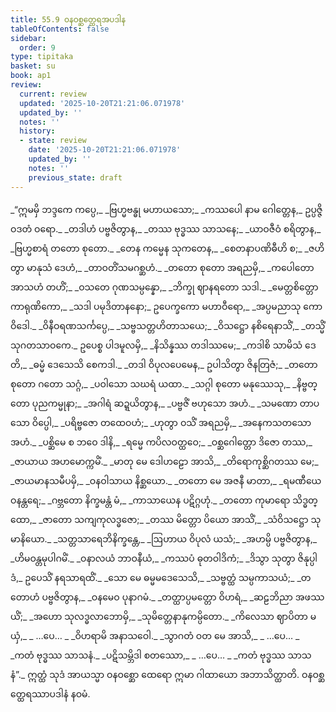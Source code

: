 ```yaml
---
title: 55.9 ဝနဝစ္ဆတ္ထေရအပဒါန
tableOfContents: false
sidebar:
  order: 9
type: tipitaka
basket: su
book: ap1
review:
  current: review
  updated: '2025-10-20T21:21:06.071978'
  updated_by: ''
  notes: ''
  history:
  - state: review
    date: '2025-10-20T21:21:06.071978'
    updated_by: ''
    notes: ''
    previous_state: draft
---
```



<DynamicBreadcrumb />


<ReviewStatus review={frontmatter.review} showDetails={true} />

<HypothesisAnnotation frontmatter={frontmatter} />

<Division number="251" book="ap1" e="ch" v="20" p="417">

<Paragraph number="7601" type="verses" book="ap1">
_“ဣမမှိ ဘဒ္ဒကေ ကပ္ပေ,_  
_ဗြဟ္မဗန္ဓု မဟာယသော;_  
_ကဿပေါ နာမ ဂေါတ္တေန,_  
ဥပ္ပဇ္ဇိ ဝဒတံ ဝရော._  

</Paragraph>

</Division>
<Division number="252" book="ap1" e="ch" v="20" p="417">

<Paragraph number="7602" type="verses" book="ap1">
_တဒါဟံ ပဗ္ဗဇိတွာန,_  
_တဿ ဗုဒ္ဓဿ သာသနေ;_  
_ယာဝဇီဝံ စရိတွာန,_  
_ဗြဟ္မစာရံ တတော စုတော._  

</Paragraph>

</Division>
<Division number="253" book="ap1" e="ch" v="20" p="418">

<Paragraph number="7603" type="verses" book="ap1">
_တေန ကမ္မေန သုကတေန,_  
_စေတနာပဏိဓီဟိ စ;_  
_ဇဟိတွာ မာနုသံ ဒေဟံ,_  
_တာဝတိံသမဂစ္ဆဟံ._  

</Paragraph>

</Division>
<Division number="254" book="ap1" e="ch" v="20" p="418">

<Paragraph number="7604" type="verses" book="ap1">
_တတော စုတော အရညမှိ,_  
_ကပေါတော အာသဟံ တဟိံ;_  
_ဝသတေ ဂုဏသမ္ပန္နော,_  
_ဘိက္ခု ဈာနရတော သဒါ._  

</Paragraph>

</Division>
<Division number="255" book="ap1" e="ch" v="20" p="418">

<Paragraph number="7605" type="verses" book="ap1">
_မေတ္တစိတ္တော ကာရုဏိကော,_  
_သဒါ ပမုဒိတာနနော;_  
ဥပေက္ခကော မဟာဝီရော,_  
_အပ္ပမညာသု ကောဝိဒေါ._  

</Paragraph>

</Division>
<Division number="256" book="ap1" e="ch" v="20" p="418">

<Paragraph number="7606" type="verses" book="ap1">
_ဝိနီဝရဏသင်္ကပ္ပေ,_  
_သဗ္ဗသတ္တဟိတာသယေ;_  
_ဝိသဋ္ဌော နစိရေနာသိံ,_  
_တသ္မိံ သုဂတသာဝကေ._  

</Paragraph>

</Division>
<Division number="257" book="ap1" e="ch" v="20" p="418">

<Paragraph number="7607" type="verses" book="ap1">
ဥပေစ္စ ပါဒမူလမှိ,_  
_နိသိန္နဿ တဒါဿမေ;_  
_ကဒါစိ သာမိသံ ဒေတိ,_  
_ဓမ္မံ ဒေသေသိ စေကဒါ._  

</Paragraph>

</Division>
<Division number="258" book="ap1" e="ch" v="20" p="418">

<Paragraph number="7608" type="verses" book="ap1">
_တဒါ ဝိပုလပေမေန,_  
ဥပါသိတွာ ဇိနတြဇံ;_  
_တတော စုတော ဂတော သဂ္ဂံ,_  
_ပဝါသော သဃရံ ယထာ._  

</Paragraph>

</Division>
<Division number="259" book="ap1" e="ch" v="20" p="418">

<Paragraph number="7609" type="verses" book="ap1">
_သဂ္ဂါ စုတော မနုဿေသု,_  
_နိဗ္ဗတ္တော ပုညကမ္မုနာ;_  
_အဂါရံ ဆဍ္ဍယိတွာန,_  
_ပဗ္ဗဇိံ ဗဟုသော အဟံ._  

</Paragraph>

</Division>
<Division number="260" book="ap1" e="ch" v="20" p="418">

<Paragraph number="7610" type="verses" book="ap1">
_သမဏော တာပသော ဝိပ္ပေါ,_  
_ပရိဗ္ဗဇော တထေဝဟံ;_  
_ဟုတွာ ဝသိံ အရညမှိ,_  
_အနေကသတသော အဟံ._  

</Paragraph>

</Division>
<Division number="261" book="ap1" e="ch" v="20" p="418">

<Paragraph number="7611" type="verses" book="ap1">
_ပစ္ဆိမေ စ ဘဝေ ဒါနိ,_  
_ရမ္မေ ကပိလဝတ္ထဝေ;_  
_ဝစ္ဆဂေါတ္တော ဒိဇော တဿ,_  
_ဇာယာယ အဟမောက္ကမိံ._  

</Paragraph>

</Division>
<Division number="262" book="ap1" e="ch" v="20" p="418">

<Paragraph number="7612" type="verses" book="ap1">
_မာတု မေ ဒေါဟဠော အာသိ,_  
_တိရောကုစ္ဆိဂတဿ မေ;_  
_ဇာယမာနသမီပမှိ,_  
_ဝနဝါသာယ နိစ္ဆယော._  

</Paragraph>

</Division>
<Division number="263" book="ap1" e="ch" v="20" p="418">

<Paragraph number="7613" type="verses" book="ap1">
_တတော မေ အဇနီ မာတာ,_  
_ရမဏီယေ ဝနန္တရေ;_  
_ဂဗ္ဘတော နိက္ခမန္တံ မံ,_  
_ကာသာယေန ပဋိဂ္ဂဟုံ._  

</Paragraph>

</Division>
<Division number="264" book="ap1" e="ch" v="20" p="418">

<Paragraph number="7614" type="verses" book="ap1">
_တတော ကုမာရော သိဒ္ဓတ္ထော,_  
_ဇာတော သကျကုလဒ္ဓဇော;_  
_တဿ မိတ္တော ပိယော အာသိံ,_  
_သံဝိသဋ္ဌော သုမာနိယော._  

</Paragraph>

</Division>
<Division number="265" book="ap1" e="ch" v="20" p="418">

<Paragraph number="7615" type="verses" book="ap1">
_သတ္တသာရေဘိနိက္ခန္တေ,_  
_ဩဟာယ ဝိပုလံ ယသံ;_  
_အဟမ္ပိ ပဗ္ဗဇိတွာန,_  
_ဟိမဝန္တမုပါဂမိံ._  

</Paragraph>

</Division>
<Division number="266" book="ap1" e="ch" v="20" p="418">

<Paragraph number="7616" type="verses" book="ap1">
_ဝနာလယံ ဘာဝနီယံ,_  
_ကဿပံ ဓုတဝါဒိကံ;_  
_ဒိသွာ သုတွာ ဇိနုပ္ပါဒံ,_  
ဥပေသိံ နရသာရထိံ._  

</Paragraph>

</Division>
<Division number="267" book="ap1" e="ch" v="20" p="419">

<Paragraph number="7617" type="verses" book="ap1">
_သော မေ ဓမ္မမဒေသေသိ,_  
_သဗ္ဗတ္ထံ သမ္ပကာသယံ;_  
_တတောဟံ ပဗ္ဗဇိတွာန,_  
_ဝနမေဝ ပုနာဂမံ._  

</Paragraph>

</Division>
<Division number="268" book="ap1" e="ch" v="20" p="419">

<Paragraph number="7618" type="verses" book="ap1">
_တတ္ထာပ္ပမတ္တော ဝိဟရံ,_  
_ဆဠဘိညာ အဖဿယိံ;_  
_အဟော သုလဒ္ဓလာဘောမှိ,_  
_သုမိတ္တေနာနုကမ္ပိတော._  

</Paragraph>

</Division>
<Division number="269" book="ap1" e="ch" v="20" p="419">

<Paragraph number="7619" type="verses" book="ap1">
_ကိလေသာ ဈာပိတာ မယှံ,_  
_ …ပေ… _  
_ဝိဟရာမိ အနာသဝေါ._  

</Paragraph>

</Division>
<Division number="270" book="ap1" e="ch" v="20" p="419">

<Paragraph number="7620" type="verses" book="ap1">
_သွာဂတံ ဝတ မေ အာသိ,_  
_ …ပေ… _  
_ကတံ ဗုဒ္ဓဿ သာသနံ._  

</Paragraph>

</Division>
<Division number="271" book="ap1" e="ch" v="20" p="419">

<Paragraph number="7621" type="verses" book="ap1">
_ပဋိသမ္ဘိဒါ စတဿော,_  
_ …ပေ… _  
_ကတံ ဗုဒ္ဓဿ သာသနံ”._  

</Paragraph>

<Paragraph number="7622" book="ap1">
ဣတ္ထံ သုဒံ အာယသ္မာ ဝနဝစ္ဆော ထေရော ဣမာ ဂါထာယော အဘာသိတ္ထာတိ.

</Paragraph>
</Division>

<Paragraph number="7623" type="center" book="ap1">
ဝနဝစ္ဆတ္ထေရဿာပဒါနံ နဝမံ.
</Paragraph>